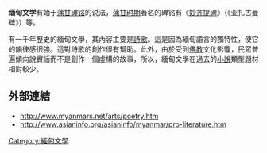 '''缅甸文学'''有始于[[蒲甘碑铭|蒲甘碑铭]]的说法，[[蒲甘时期|蒲甘时期]]著名的碑铭有《[[妙齐提碑|妙齐提碑]]》（《亚扎古曼碑》）等。

有一千年歷史的緬甸文學，其內容主要是[[詩歌|詩歌]]。這是因為緬甸語言的獨特性，使它的韻律感很強。這對詩歌的創作很有幫助。此外，由於受到[[佛教|佛教]]文化影響，民眾普遍傾向說實話而不是創作一個虛構的故事，所以，緬甸文學在過去的[[小說|小說]]類型題材相對較少。

==外部連結==
* http://www.myanmars.net/arts/poetry.htm
* http://www.asianinfo.org/asianinfo/myanmar/pro-literature.htm

{{亚洲题目|文学}}

{{Authority control}}
{{lit-stub}}

[[Category:緬甸文學|Category:緬甸文學]]